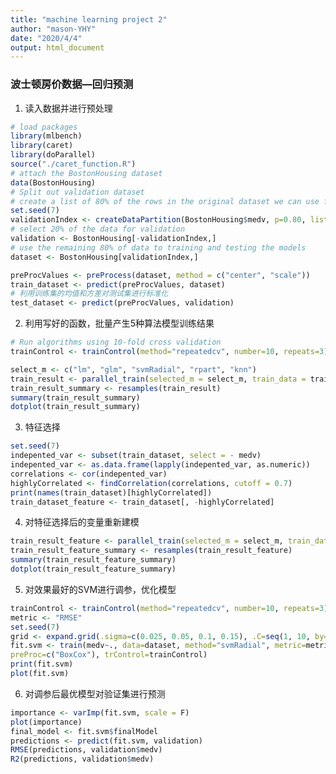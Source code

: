 ```yaml
---
title: "machine learning project 2"
author: "mason-YHY"
date: "2020/4/4"
output: html_document
---
```


### 波士顿房价数据---回归预测

1. 读入数据并进行预处理
```r
# load packages
library(mlbench)
library(caret)
library(doParallel)
source("./caret_function.R")
# attach the BostonHousing dataset
data(BostonHousing)
# Split out validation dataset
# create a list of 80% of the rows in the original dataset we can use for training
set.seed(7)
validationIndex <- createDataPartition(BostonHousing$medv, p=0.80, list=FALSE)
# select 20% of the data for validation
validation <- BostonHousing[-validationIndex,]
# use the remaining 80% of data to training and testing the models
dataset <- BostonHousing[validationIndex,]

preProcValues <- preProcess(dataset, method = c("center", "scale"))
train_dataset <- predict(preProcValues, dataset)
# 利用训练集的均值和方差对测试集进行标准化
test_dataset <- predict(preProcValues, validation)
```

2. 利用写好的函数，批量产生5种算法模型训练结果
```r
# Run algorithms using 10-fold cross validation
trainControl <- trainControl(method="repeatedcv", number=10, repeats=3)

select_m <- c("lm", "glm", "svmRadial", "rpart", "knn")
train_result <- parallel_train(selected_m = select_m, train_data = train_dataset, predict_var = "medv", trainControl = trainControl, metric = "RMSE")
train_result_summary <- resamples(train_result)
summary(train_result_summary)
dotplot(train_result_summary)
```

3. 特征选择
```r
set.seed(7)
indepented_var <- subset(train_dataset, select = - medv)
indepented_var <- as.data.frame(lapply(indepented_var, as.numeric))
correlations <- cor(indepented_var)
highlyCorrelated <- findCorrelation(correlations, cutoff = 0.7)
print(names(train_dataset)[highlyCorrelated])
train_dataset_feature <- train_dataset[, -highlyCorrelated]
```

4. 对特征选择后的变量重新建模
```r
train_result_feature <- parallel_train(selected_m = select_m, train_data = train_dataset_feature, predict_var = "medv", trainControl = trainControl, metric = "RMSE")
train_result_feature_summary <- resamples(train_result_feature)
summary(train_result_feature_summary)
dotplot(train_result_feature_summary)
```

5. 对效果最好的SVM进行调参，优化模型
```r
trainControl <- trainControl(method="repeatedcv", number=10, repeats=3)
metric <- "RMSE"
set.seed(7)
grid <- expand.grid(.sigma=c(0.025, 0.05, 0.1, 0.15), .C=seq(1, 10, by=1))
fit.svm <- train(medv~., data=dataset, method="svmRadial", metric=metric, tuneGrid=grid,
preProc=c("BoxCox"), trControl=trainControl)
print(fit.svm)
plot(fit.svm)
```

6. 对调参后最优模型对验证集进行预测
```r
importance <- varImp(fit.svm, scale = F)
plot(importance)
final_model <- fit.svm$finalModel
predictions <- predict(fit.svm, validation)
RMSE(predictions, validation$medv)
R2(predictions, validation$medv)
```

